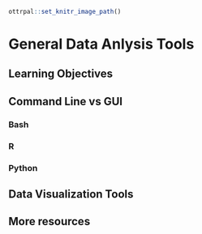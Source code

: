 
```r
ottrpal::set_knitr_image_path()
```

# General Data Anlysis Tools

## Learning Objectives

## Command Line vs GUI


### Bash

### R

### Python


## Data Visualization Tools

## More resources
